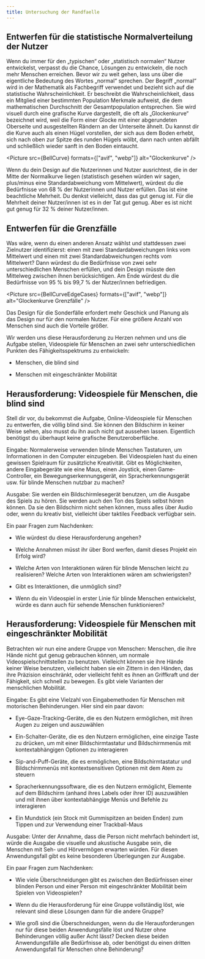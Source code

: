 ```yaml
---
title: Untersuchung der Randfaelle
---
```



## Entwerfen für die statistische Normalverteilung der Nutzer

Wenn du immer für den „typischen“ oder „statistisch normalen“ Nutzer entwickelst,
verpasst du die Chance, Lösungen zu entwickeln, die noch mehr Menschen erreichen.
Bevor wir zu weit gehen, lass uns über die eigentliche Bedeutung des Wortes „normal“
sprechen. Der Begriff „normal“ wird in der Mathematik als Fachbegriff verwendet
und bezieht sich auf die statistische Wahrscheinlichkeit. Er beschreibt die
Wahrscheinlichkeit, dass ein Mitglied einer bestimmten Population Merkmale aufweist,
die dem mathematischen Durchschnitt der Gesamtpopulation entsprechen. Sie wird
visuell durch eine grafische Kurve dargestellt, die oft als „Glockenkurve“ bezeichnet
wird, weil die Form einer Glocke mit einer abgerundeten Oberseite und ausgestellten
Rändern an der Unterseite ähnelt. Du kannst dir die Kurve auch als einen Hügel
vorstellen, der sich aus dem Boden erhebt, sich nach oben zur Spitze des runden
Hügels wölbt, dann nach unten abfällt und schließlich wieder sanft in den Boden
eintaucht.

<Picture src={BellCurve} formats={["avif", "webp"]} alt="Glockenkurve" />

Wenn du dein Design auf die Nutzerinnen und Nutzer ausrichtest, die in der Mitte
der Normalkurve liegen (statistisch gesehen würden wir sagen, plus/minus eine
Standardabweichung vom Mittelwert), würdest du die Bedürfnisse von 68 % der
Nutzerinnen und Nutzer erfüllen. Das ist eine beachtliche Mehrheit. Du denkst
vielleicht, dass das gut genug ist. Für die Mehrheit deiner Nutzer/innen ist es
in der Tat gut genug. Aber es ist nicht gut genug für 32 % deiner Nutzer/innen.

## Entwerfen für die Grenzfälle

Was wäre, wenn du einen anderen Ansatz wählst und stattdessen zwei Zielnutzer
identifizierst: einen mit zwei Standardabweichungen links vom Mittelwert und
einen mit zwei Standardabweichungen rechts vom Mittelwert? Dann würdest du die
Bedürfnisse von zwei sehr unterschiedlichen Menschen erfüllen, und dein Design
müsste den Mittelweg zwischen ihnen berücksichtigen. Am Ende würdest du die
Bedürfnisse von 95 % bis 99,7 % der Nutzer/innen befriedigen.

<Picture
  src={BellCurveEdgeCases}
  formats={["avif", "webp"]}
  alt="Glockenkurve Grenzfälle"
/>

Das Design für die Sonderfälle erfordert mehr Geschick und Planung als das Design
nur für den normalen Nutzer. Für eine größere Anzahl von Menschen sind auch die
Vorteile größer.

Wir werden uns diese Herausforderung zu Herzen nehmen und uns die Aufgabe stellen,
Videospiele für Menschen an zwei sehr unterschiedlichen Punkten des Fähigkeitsspektrums
zu entwickeln:

- Menschen, die blind sind

- Menschen mit eingeschränkter Mobilität

## Herausforderung: Videospiele für Menschen, die blind sind

Stell dir vor, du bekommst die Aufgabe, Online-Videospiele für Menschen zu entwerfen,
die völlig blind sind. Sie können den Bildschirm in keiner Weise sehen, also musst
du ihn auch nicht gut aussehen lassen. Eigentlich benötigst du überhaupt keine
grafische Benutzeroberfläche.

Eingabe: Normalerweise verwenden blinde Menschen Tastaturen, um Informationen in
den Computer einzugeben. Bei Videospielen hast du einen gewissen Spielraum für
zusätzliche Kreativität. Gibt es Möglichkeiten, andere Eingabegeräte wie eine Maus,
einen Joystick, einen Game-Controller, ein Bewegungserkennungsgerät, ein
Spracherkennungsgerät usw. für blinde Menschen nutzbar zu machen?

Ausgabe: Sie werden ein Bildschirmlesegerät benutzen, um die Ausgabe des Spiels
zu hören. Sie werden auch den Ton des Spiels selbst hören können. Da sie den
Bildschirm nicht sehen können, muss alles über Audio oder, wenn du kreativ bist,
vielleicht über taktiles Feedback verfügbar sein.

Ein paar Fragen zum Nachdenken:

- Wie würdest du diese Herausforderung angehen?

- Welche Annahmen müsst ihr über Bord werfen, damit dieses Projekt ein Erfolg wird?

- Welche Arten von Interaktionen wären für blinde Menschen leicht zu realisieren?
  Welche Arten von Interaktionen wären am schwierigsten?

- Gibt es Interaktionen, die unmöglich sind?

- Wenn du ein Videospiel in erster Linie für blinde Menschen entwickelst, würde
  es dann auch für sehende Menschen funktionieren?

## Herausforderung: Videospiele für Menschen mit eingeschränkter Mobilität

Betrachten wir nun eine andere Gruppe von Menschen: Menschen, die ihre Hände nicht
gut genug gebrauchen können, um normale Videospielschnittstellen zu benutzen.
Vielleicht können sie ihre Hände keiner Weise benutzen, vielleicht haben sie
ein Zittern in den Händen, das ihre Präzision einschränkt, oder vielleicht fehlt
es ihnen an Griffkraft und der Fähigkeit, sich schnell zu bewegen. Es gibt viele
Varianten der menschlichen Mobilität.

Eingabe: Es gibt eine Vielzahl von Eingabemethoden für Menschen mit motorischen
Behinderungen. Hier sind ein paar davon:

- Eye-Gaze-Tracking-Geräte, die es den Nutzern ermöglichen, mit ihren Augen zu
  zeigen und auszuwählen

- Ein-Schalter-Geräte, die es den Nutzern ermöglichen, eine einzige Taste zu
  drücken, um mit einer Bildschirmtastatur und Bildschirmmenüs mit kontextabhängigen
  Optionen zu interagieren

- Sip-and-Puff-Geräte, die es ermöglichen, eine Bildschirmtastatur und
  Bildschirmmenüs mit kontextsensitiven Optionen mit dem Atem zu steuern

- Spracherkennungssoftware, die es den Nutzern ermöglicht, Elemente auf dem
  Bildschirm (anhand ihres Labels oder ihrer ID) auszuwählen und mit ihnen
  über kontextabhängige Menüs und Befehle zu interagieren

- Ein Mundstick (ein Stock mit Gummispitzen an beiden Enden) zum Tippen und zur
  Verwendung einer Trackball-Maus

Ausgabe: Unter der Annahme, dass die Person nicht mehrfach behindert ist, würde
die Ausgabe die visuelle und akustische Ausgabe sein, die Menschen mit Seh- und
Hörvermögen erwarten würden. Für diesen Anwendungsfall gibt es keine besonderen
Überlegungen zur Ausgabe.

Ein paar Fragen zum Nachdenken:

- Wie viele Überschneidungen gibt es zwischen den Bedürfnissen einer blinden
  Person und einer Person mit eingeschränkter Mobilität beim Spielen von
  Videospielen?

- Wenn du die Herausforderung für eine Gruppe vollständig löst, wie relevant
  sind diese Lösungen dann für die andere Gruppe?

- Wie groß sind die Überschneidungen, wenn du die Herausforderungen nur für
  diese beiden Anwendungsfälle löst und Nutzer ohne Behinderungen völlig außer
  Acht lässt? Decken diese beiden Anwendungsfälle alle Bedürfnisse ab, oder
  benötigst du einen dritten Anwendungsfall für Menschen ohne Behinderung?
